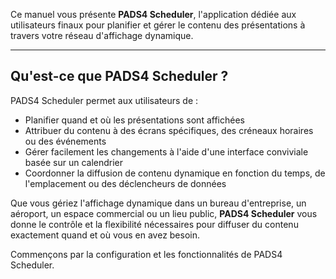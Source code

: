 Ce manuel vous présente **PADS4 Scheduler**, l'application dédiée aux utilisateurs finaux pour planifier et gérer le contenu des présentations à travers votre réseau d'affichage dynamique.

***

## Qu'est-ce que PADS4 Scheduler ?

PADS4 Scheduler permet aux utilisateurs de :

* Planifier quand et où les présentations sont affichées
* Attribuer du contenu à des écrans spécifiques, des créneaux horaires ou des événements
* Gérer facilement les changements à l'aide d'une interface conviviale basée sur un calendrier
* Coordonner la diffusion de contenu dynamique en fonction du temps, de l'emplacement ou des déclencheurs de données

Que vous gériez l'affichage dynamique dans un bureau d'entreprise, un aéroport, un espace commercial ou un lieu public, **PADS4 Scheduler** vous donne le contrôle et la flexibilité nécessaires pour diffuser du contenu exactement quand et où vous en avez besoin.

Commençons par la configuration et les fonctionnalités de PADS4 Scheduler.
